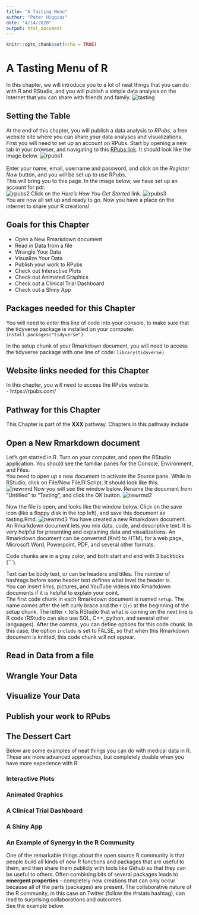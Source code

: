 ```yaml
---
title: "A Tasting Menu"
author: "Peter Higgins"
date: "4/14/2020"
output: html_document
---
```


```r
knitr::opts_chunk$set(echo = TRUE)
```

# A Tasting Menu of R
In this chapter, we will introduce you to a lot of neat things that you can do with R and RStudio, and you will publish a simple data analysis on the Internet 
that you can share with friends and family.
![tasting](images/tasting.png)    

## Setting the Table

At the end of this chapter, you will publish a data analysis to *RPubs*, a free website site where you can share your data analyses and visualizations. First you will need to set up an account on RPubs. Start by opening a new tab in your browser, and navigating to this [RPubs link](https://rpubs.com/users/new). It should look like the image below.
![rpubs1](images/rpubs1.png)    
<br>
Enter your name, email, username and password, and click on the _Register Now_ button, and you will be set up to use RPubs.    
This will bring you to this page. In the image below, we have set up an account for pdr.    
![rpubs2](images/rpubs2.png) 
Click on the _Here's How You Get Started_ link.
![rpubs3](images/rpubs3.png)    
You are now all set up and ready to go. Now you have a place on the internet to share your R creations!

## Goals for this Chapter
- Open a New Rmarkdown document
- Read in Data from a file
- Wrangle Your Data
- Visualize Your Data
- Publish your work to RPubs
- Check out Interactive Plots
- Check out Animated Graphics
- Check out a Clinical Trial Dashboard
- Check out a Shiny App

## Packages needed for this Chapter
You will need to enter this line of code into your console, to make sure that the tidyverse package is installed on your computer.
`install.packages("tidyverse")`      

In the setup chunk of your Rmarkdown document, you will need to access the tidyverse package with one line of code:
`library(tidyverse)`

## Website links needed for this Chapter
In this chapter, you will need to access the RPubs website.   
- https://rpubs.com/

## Pathway for this Chapter
This Chapter is part of the **XXX** pathway.
Chapters in this pathway include

## Open a New Rmarkdown document

Let's get started in R. Turn on your computer, and open the RStudio application. You should see the familiar panes for the Console, Environment, and Files.    
You need to open up a new document to activate the Source pane. While in RStudio, click on File/New File/R Script.
It should look like this.    
![newrmd](images/rmd1.png)
Now you will see the window below. Rename the document from "Untitled" to "Tasting", and click the OK button.
![newrmd2](images/rmd2.png)

Now the file is open, and looks like the window below. Click on the save icon (like a floppy disk in the top left), and save this document as tasting.Rmd.
![newrmd3](images/rmd3.png)
You have created a new Rmarkdown document. An Rmarkdown document lets you mix data, code, and descriptive text. It is very helpful for presenting and explaining data and visualizations. An Rmarkdown document can be converted (Knit) to HTML for a web page, Microsoft Word, Powerpoint, PDF, and several other formats.     
 
Code chunks are in a gray color, and both start and end with 3 backticks (\`\`\`).    

Text can be body text, or can be headers and titles. The number of hashtags before some header text defines what level the header is.     
You can insert links, pictures, and YouTube videos into Rmarkdown documents if it is helpful to explain your point. <br>
The first code chunk in each Rmarkdown document is named `setup`. The name comes after the left curly brace and the r (`{r`) at the beginning of the setup chunk. The letter `r` tells RStudio that what is coming on the next line is R code (RStudio can also use SQL, C++, python, and several other languages). After the comma, you can define options for this code chunk. In this case, the option `include` is set to FALSE, so that when this Rmarkdown document is knitted, this code chunk will not appear. 

## Read in Data from a file

## Wrangle Your Data

## Visualize Your Data

## Publish your work to RPubs

## The Dessert Cart

Below are some examples of neat things you can do with medical data in R. These are more advanced approaches, but completely doable when you have more experience with R.

### Interactive Plots

### Animated Graphics

### A Clinical Trial Dashboard

### A Shiny App

### An Example of Synergy in the R Community

One of the remarkable things about the open source R community is that people build all kinds of new R functions and packages that are useful to them, and then share them publicly with tools like _Github_ so that they can be useful to others. Often combining bits of several packages leads to **emergent properties**  - completely new creations that can only occur because all of the parts (packages) are present. The collaborative nature of the R community, in this case on Twitter (follow the #rstats hashtag), can lead to surprising collaborations and outcomes.     
See the example below.     
<br>





